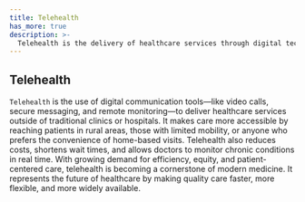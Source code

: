 ```yaml
---
title: Telehealth
has_more: true
description: >-
  Telehealth is the delivery of healthcare services through digital technologies like video visits, messaging, and remote monitoring, allowing patients to access care anytime and anywhere.
---
```


## Telehealth
`Telehealth` is the use of digital communication tools—like video calls, secure messaging, and remote monitoring—to deliver healthcare services outside of traditional clinics or hospitals. It makes care more accessible by reaching patients in rural areas, those with limited mobility, or anyone who prefers the convenience of home-based visits. Telehealth also reduces costs, shortens wait times, and allows doctors to monitor chronic conditions in real time. With growing demand for efficiency, equity, and patient-centered care, telehealth is becoming a cornerstone of modern medicine. It represents the future of healthcare by making quality care faster, more flexible, and more widely available.